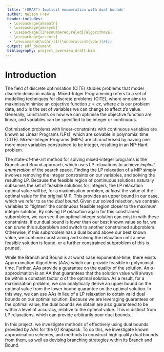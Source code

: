 ```yaml
---
 title: '(DRAFT) Implicit enumeration with dual bounds'
 author: Nelson Frew
 header-includes:
  - \usepackage{amsmath}
  - \usepackage{amssymb}
  - \usepackage[linesnumbered,ruled]{algorithm2e}
  - \usepackage{accents}
  - \newcommand{\ubar}[1]{\underaccent{\bar}{#1}}
 output: pdf_document
 bibliography: project_overview_draft.bib
---
```


\makeatletter
\def\BState{\State\hskip-\ALG@thistlm}
\makeatother

# Introduction

The field of discrete optimisation (CITE) studies problems that model discrete
 decision making. 
Mixed-Intger Programming refers to a set of modelling techniques for
 discrete problems (CITE), where one aims to maximise/minimise an objective
 function $z=cx$, where $c$ is our problem data, and $x$ is the set of variables
 we can change to affect $z$'s value. 
Generally, constraints on how we can optimise the objective function are linear,
 and variables can be specified to be integer or continuous. 

Optimisation problems with linear-constraints with continuous variables are
 known as Linear Programs (LPs), which are solvable in polynomial time (CITE). 
Mixed-Integer Programs (MIPs) are characterised by having one more more variables
 constrained to be integer, resulting in an NP-Hard problem. 

The state-of-the-art method for solving mixed-integer programs is the Branch and
 Bound approach, which uses LP relaxations to achieve *implicit enumeration* of
 the search space. 
Finding the LP relaxation of a MIP simply involves removing the integer
 constraints on our variables, and solving the resulting LP. 
Because the feasible region of continuous solutions naturally subsumes the set
 of feasible solutions for integers, the LP relaxation optimal value will be,
 for a maximisation problem, *at least* the value of the optimal value for the
 original MIP. 
This provides an upper bound in our case, which we refer to as the *dual bound*.
Given our solved relaxtion, we contrain variables to "tighten" the continuous
 feasible region closer to the maximum integer solution. 
By solving LP relaxation again for this constrained subproblem, we can see if
 an optimal integer solution can exist in with these constraints: if our dual
 bound is lower than our best known value so far, we can *prune* this subproblem
 and switch to another constrained subproblem. 
Otherwise, if this subproblem has a dual bound above our best known value, we
 continue constraining and solving the relaxation until a new feasible solution
 is found, or a further constrained subproblem of this is pruned.

While the Branch and Bound is at worst case exponential-time, there exists
 Approximation Algorithms (AAs) which can provide feasible in polynomial-time. 
Further, AAs provide a guarantee on the quality of the solution. 
An $\alpha$-approximation is an AA that guarantees that the solution value will
 always be within a constant factor $\alpha$ of the optimal solution.
As a result, for a maximisation problem, we can analytically derive an upper
 bound on the optimal value from the lower bound guarantee on the optimal
 solution. 
In this way, we can use AAs in lieu of a LP relaxation to obtain valid dual
 bounds on our optimal solution. 
Because we are leveraging guarantees on the optimal value, the dual bounds we
 obtain are also guaranteed to be within a level of accuracy, relative to the
 optimal value. 
This is distinct from LP relaxations, which can provide arbitrarily poor dual
 bounds.

In this project, we investigate methods of effectively using dual bounds
 provided by AAs for the 0,1 Knapsack. 
To do this, we investigate known approximation schemes, and methods to construct
 high quality dual bounds from them, as well as devising branching strategies
 within its Branch and Bound. 


